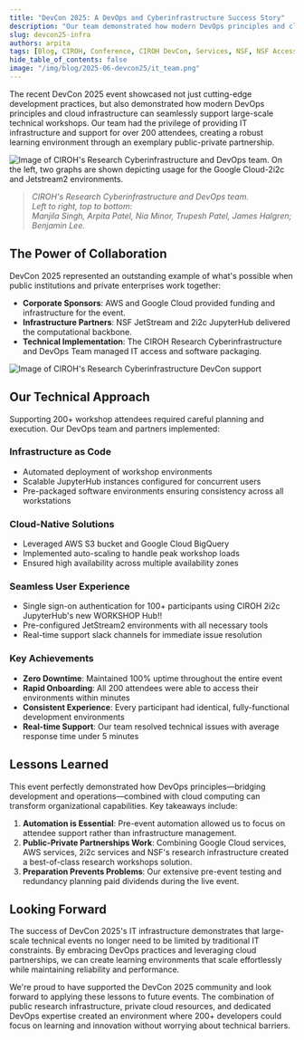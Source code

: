 ```yaml
---
title: "DevCon 2025: A DevOps and Cyberinfrastructure Success Story"
description: "Our team demonstrated how modern DevOps principles and cloud infrastructure can seamlessly support large-scale technical workshops for over 200 attendees."
slug: devcon25-infra
authors: arpita
tags: [Blog, CIROH, Conference, CIROH DevCon, Services, NSF, NSF Access, 2i2c, JetStream2, AWS, Google Cloud, HPC, Wukong, Pantarhei, On-Premises Services]
hide_table_of_contents: false
image: "/img/blog/2025-06-devcon25/it_team.png"
---
```


The recent DevCon 2025 event showcased not just cutting-edge development practices, but also demonstrated how modern DevOps principles and cloud infrastructure can seamlessly support large-scale technical workshops. Our team had the privilege of providing IT infrastructure and support for over 200 attendees, creating a robust learning environment through an exemplary public-private partnership.

![Image of CIROH's Research Cyberinfrastructure and DevOps team. On the left, two graphs are shown depicting usage for the Google Cloud-2i2c and Jetstream2 environments.](/img/blog/2025-06-devcon25/it_team.png)
> *CIROH's Research Cyberinfrastructure and DevOps team.* <br/>
> *Left to right, top to bottom:<br/>Manjila Singh, Arpita Patel, Nia Minor, Trupesh Patel, James Halgren; Benjamin Lee.*

## The Power of Collaboration

DevCon 2025 represented an outstanding example of what's possible when public institutions and private enterprises work together:
- **Corporate Sponsors**: AWS and Google Cloud provided funding and infrastructure for the event.
- **Infrastructure Partners**: NSF JetStream and 2i2c JupyterHub delivered the computational backbone.
- **Technical Implementation**: The CIROH Research Cyberinfrastructure and DevOps Team managed IT access and software packaging.


![Image of CIROH's Research Cyberinfrastructure DevCon support](/img/blog/2025-06-devcon25/workshops.svg)


## Our Technical Approach

Supporting 200+ workshop attendees required careful planning and execution. Our DevOps team and partners implemented:

### Infrastructure as Code
- Automated deployment of workshop environments
- Scalable JupyterHub instances configured for concurrent users
- Pre-packaged software environments ensuring consistency across all workstations

### Cloud-Native Solutions
- Leveraged AWS S3 bucket and Google Cloud BigQuery 
- Implemented auto-scaling to handle peak workshop loads
- Ensured high availability across multiple availability zones

### Seamless User Experience
- Single sign-on authentication for 100+ participants using CIROH 2i2c JupyterHub's new WORKSHOP Hub!!
- Pre-configured JetStream2 environments with all necessary tools
- Real-time support slack channels for immediate issue resolution

### Key Achievements
- **Zero Downtime**: Maintained 100% uptime throughout the entire event
- **Rapid Onboarding**: All 200 attendees were able to access their environments within minutes
- **Consistent Experience**: Every participant had identical, fully-functional development environments
- **Real-time Support**: Our team resolved technical issues with average response time under 5 minutes

## Lessons Learned

This event perfectly demonstrated how DevOps principles—bridging development and operations—combined with cloud computing can transform organizational capabilities. Key takeaways include:
1. **Automation is Essential**: Pre-event automation allowed us to focus on attendee support rather than infrastructure management.
2. **Public-Private Partnerships Work**: Combining Google Cloud services, AWS services, 2i2c services and NSF's research infrastructure created a best-of-class research workshops solution.
3. **Preparation Prevents Problems**: Our extensive pre-event testing and redundancy planning paid dividends during the live event.

## Looking Forward

The success of DevCon 2025's IT infrastructure demonstrates that large-scale technical events no longer need to be limited by traditional IT constraints. By embracing DevOps practices and leveraging cloud partnerships, we can create learning environments that scale effortlessly while maintaining reliability and performance.

We're proud to have supported the DevCon 2025 community and look forward to applying these lessons to future events. The combination of public research infrastructure, private cloud resources, and dedicated DevOps expertise created an environment where 200+ developers could focus on learning and innovation without worrying about technical barriers.

